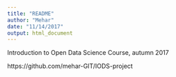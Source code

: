 ```yaml
---
title: "README"
author: "Mehar"
date: "11/14/2017"
output: html_document
---
```



Introduction to Open Data Science Course, autumn 2017  

https://github.com/mehar-GIT/IODS-project